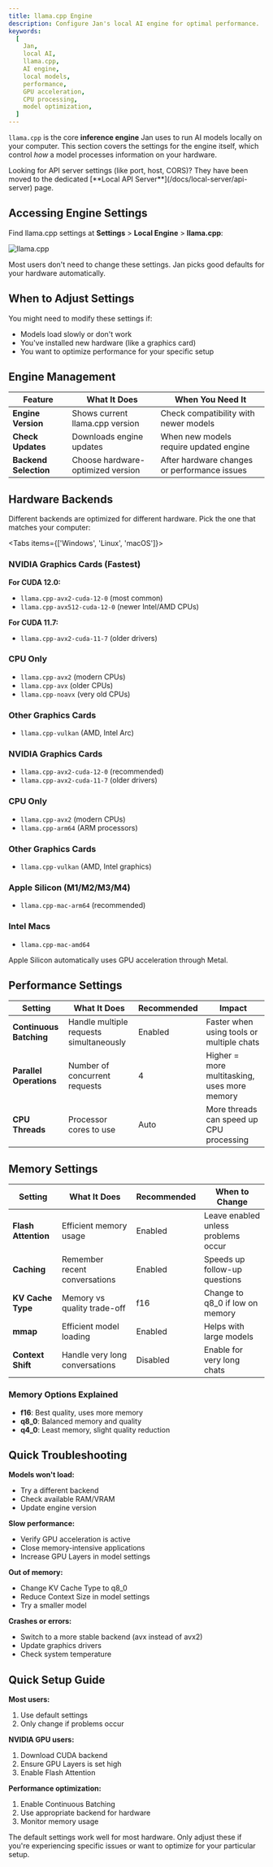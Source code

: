 ```yaml
---
title: llama.cpp Engine
description: Configure Jan's local AI engine for optimal performance.
keywords:
  [
    Jan,
    local AI,
    llama.cpp,
    AI engine,
    local models,
    performance,
    GPU acceleration,
    CPU processing,
    model optimization,
  ]
---
```



`llama.cpp` is the core **inference engine** Jan uses to run AI models locally on your computer. This section
covers the settings for the engine itself, which control *how* a model processes information on your hardware.

<Aside>
Looking for API server settings (like port, host, CORS)? They have been moved to the dedicated
[**Local API Server**](/docs/local-server/api-server) page.
</Aside>

## Accessing Engine Settings

Find llama.cpp settings at **Settings** > **Local Engine** > **llama.cpp**:

![llama.cpp](../../../assets/llama.cpp-01-updated.png)

<Aside type="note">
Most users don't need to change these settings. Jan picks good defaults for your hardware automatically.
</Aside>

## When to Adjust Settings

You might need to modify these settings if:
- Models load slowly or don't work
- You've installed new hardware (like a graphics card)
- You want to optimize performance for your specific setup

## Engine Management

| Feature | What It Does | When You Need It |
|---------|-------------|------------------|
| **Engine Version** | Shows current llama.cpp version | Check compatibility with newer models |
| **Check Updates** | Downloads engine updates | When new models require updated engine |
| **Backend Selection** | Choose hardware-optimized version | After hardware changes or performance issues |

## Hardware Backends

Different backends are optimized for different hardware. Pick the one that matches your computer:

<Tabs items={['Windows', 'Linux', 'macOS']}>

<TabItem label="Windows">

### NVIDIA Graphics Cards (Fastest)
**For CUDA 12.0:**
- `llama.cpp-avx2-cuda-12-0` (most common)
- `llama.cpp-avx512-cuda-12-0` (newer Intel/AMD CPUs)

**For CUDA 11.7:**
- `llama.cpp-avx2-cuda-11-7` (older drivers)

### CPU Only
- `llama.cpp-avx2` (modern CPUs)
- `llama.cpp-avx` (older CPUs)
- `llama.cpp-noavx` (very old CPUs)

### Other Graphics Cards
- `llama.cpp-vulkan` (AMD, Intel Arc)

</TabItem>

<TabItem label="Linux">

### NVIDIA Graphics Cards
- `llama.cpp-avx2-cuda-12-0` (recommended)
- `llama.cpp-avx2-cuda-11-7` (older drivers)

### CPU Only
- `llama.cpp-avx2` (modern CPUs)
- `llama.cpp-arm64` (ARM processors)

### Other Graphics Cards
- `llama.cpp-vulkan` (AMD, Intel graphics)

</TabItem>

<TabItem label="macOS">

### Apple Silicon (M1/M2/M3/M4)
- `llama.cpp-mac-arm64` (recommended)

### Intel Macs
- `llama.cpp-mac-amd64`

<Aside type="note">
Apple Silicon automatically uses GPU acceleration through Metal.
</Aside>

</TabItem>

</Tabs>

## Performance Settings

| Setting | What It Does | Recommended | Impact |
|---------|-------------|-------------|---------|
| **Continuous Batching** | Handle multiple requests simultaneously | Enabled | Faster when using tools or multiple chats |
| **Parallel Operations** | Number of concurrent requests | 4 | Higher = more multitasking, uses more memory |
| **CPU Threads** | Processor cores to use | Auto | More threads can speed up CPU processing |

## Memory Settings

| Setting | What It Does | Recommended | When to Change |
|---------|-------------|-------------|----------------|
| **Flash Attention** | Efficient memory usage | Enabled | Leave enabled unless problems occur |
| **Caching** | Remember recent conversations | Enabled | Speeds up follow-up questions |
| **KV Cache Type** | Memory vs quality trade-off | f16 | Change to q8_0 if low on memory |
| **mmap** | Efficient model loading | Enabled | Helps with large models |
| **Context Shift** | Handle very long conversations | Disabled | Enable for very long chats |

### Memory Options Explained
- **f16**: Best quality, uses more memory
- **q8_0**: Balanced memory and quality
- **q4_0**: Least memory, slight quality reduction

## Quick Troubleshooting

**Models won't load:**
- Try a different backend
- Check available RAM/VRAM
- Update engine version

**Slow performance:**
- Verify GPU acceleration is active
- Close memory-intensive applications
- Increase GPU Layers in model settings

**Out of memory:**
- Change KV Cache Type to q8_0
- Reduce Context Size in model settings
- Try a smaller model

**Crashes or errors:**
- Switch to a more stable backend (avx instead of avx2)
- Update graphics drivers
- Check system temperature

## Quick Setup Guide

**Most users:**
1. Use default settings
2. Only change if problems occur

**NVIDIA GPU users:**
1. Download CUDA backend
2. Ensure GPU Layers is set high
3. Enable Flash Attention

**Performance optimization:**
1. Enable Continuous Batching
2. Use appropriate backend for hardware
3. Monitor memory usage

<Aside type="note">
The default settings work well for most hardware. Only adjust these if you're experiencing specific issues or want to optimize for your particular setup.
</Aside>
